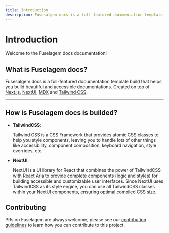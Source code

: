 ```yaml
---
title: Introduction
description: Fusesalgem docs is a full-featured documentation template build that helps you build beautiful and accessible documentations. Created on top of Next.js, MDX and Tailwind CSS.
---
```


# Introduction

Welcome to the Fuselagem docs documentation!

## What is Fuselagem docs?

Fusesalgem docs is a full-featured documentation template build that helps you build beautiful and accessible documentations.
Created on top of [Next.js](https://nextjs.org/), [NextUi](https://nextui.org/), [MDX](https://mdxjs.com/) and [Tailwind CSS](https://tailwindcss.com/).

---


## How is Fuselagem docs is builded?

- **TailwindCSS**:

  <div className="text-default-500">
    Tailwind CSS is a CSS Framework that provides atomic CSS classes to help you style components,
    leaving you to handle lots of other things like accessibility, component composition, keyboard
    navigation, style overrides, etc.
  </div>

- **NextUI**:
  <div className="text-default-500">
    NextUI is a UI library for React that combines the power of TailwindCSS with React Aria to
    provide complete components (logic and styles) for building accessible and customizable user
    interfaces. Since NextUI uses TailwindCSS as its style engine, you can use all TailwindCSS
    classes within your NextUI components, ensuring optimal compiled CSS size.
  </div>


## Contributing

PRs on Fuselagem are always welcome, please see our [contribution guidelines](https://github.com/rafael-angonese/docs) to learn how you can contribute to this project.
